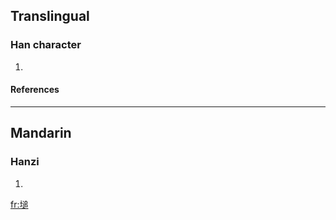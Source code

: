 ==Translingual==
===Han character===
{{Han char|rn=32|rad=土|as=10|sn=13|four=|canj=土卜竹口 (GYHR)}}
# {{defn|Han|sort=土10}}
====References====
{{Han ref|kx=0236.140|dkj=05354|dj=0474.060|hdz=10465.020|uh=5860|ud=22624}}
----
==Mandarin==
===Hanzi===
{{cmn-hanzi|pin=[[duī]] ([[dui1]])|wg=tui<sup>1</sup>}}
# {{defn|Mandarin}}

[[fr:塠]]